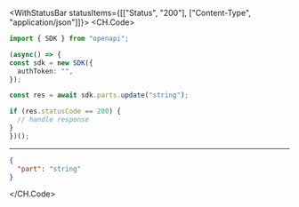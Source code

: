 

<WithStatusBar statusItems={[["Status", "200"], ["Content-Type", "application/json"]]}>
  <CH.Code>
  ```typescript Update.ts
  import { SDK } from "openapi";

(async() => {
  const sdk = new SDK({
    authToken: "",
  });

  const res = await sdk.parts.update("string");

  if (res.statusCode == 200) {
    // handle response
  }
})();
  ```
  ---

  ```json Example Response
  {
    "part": "string"
  }
  ```
  </CH.Code>
</WithStatusBar>
